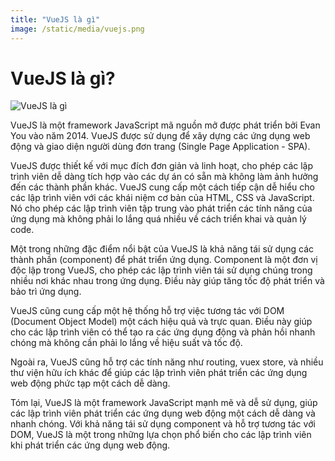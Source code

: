 ```yaml
---
title: "VueJS là gì"
image: /static/media/vuejs.png
---
```


# VueJS là gì?

![VueJS là gì](/static/media/vuejs.png)

VueJS là một framework JavaScript mã nguồn mở được phát triển bởi Evan You vào năm 2014. VueJS được sử dụng để xây dựng các ứng dụng web động và giao diện người dùng đơn trang (Single Page Application - SPA).

VueJS được thiết kế với mục đích đơn giản và linh hoạt, cho phép các lập trình viên dễ dàng tích hợp vào các dự án có sẵn mà không làm ảnh hưởng đến các thành phần khác. VueJS cung cấp một cách tiếp cận dễ hiểu cho các lập trình viên với các khái niệm cơ bản của HTML, CSS và JavaScript. Nó cho phép các lập trình viên tập trung vào phát triển các tính năng của ứng dụng mà không phải lo lắng quá nhiều về cách triển khai và quản lý code.

Một trong những đặc điểm nổi bật của VueJS là khả năng tái sử dụng các thành phần (component) để phát triển ứng dụng. Component là một đơn vị độc lập trong VueJS, cho phép các lập trình viên tái sử dụng chúng trong nhiều nơi khác nhau trong ứng dụng. Điều này giúp tăng tốc độ phát triển và bảo trì ứng dụng.

VueJS cũng cung cấp một hệ thống hỗ trợ việc tương tác với DOM (Document Object Model) một cách hiệu quả và trực quan. Điều này giúp cho các lập trình viên có thể tạo ra các ứng dụng động và phản hồi nhanh chóng mà không cần phải lo lắng về hiệu suất và tốc độ.

Ngoài ra, VueJS cũng hỗ trợ các tính năng như routing, vuex store, và nhiều thư viện hữu ích khác để giúp các lập trình viên phát triển các ứng dụng web động phức tạp một cách dễ dàng.

Tóm lại, VueJS là một framework JavaScript mạnh mẽ và dễ sử dụng, giúp các lập trình viên phát triển các ứng dụng web động một cách dễ dàng và nhanh chóng. Với khả năng tái sử dụng component và hỗ trợ tương tác với DOM, VueJS là một trong những lựa chọn phổ biến cho các lập trình viên khi phát triển các ứng dụng web động.
